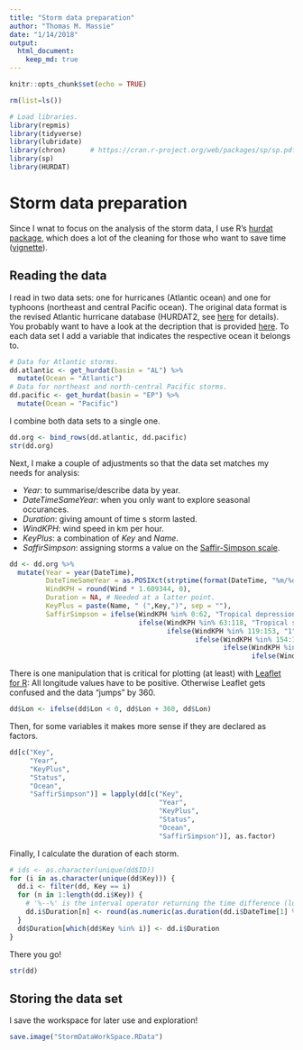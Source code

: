 ```yaml
---
title: "Storm data preparation"
author: "Thomas M. Massie"
date: "1/14/2018"
output: 
  html_document: 
    keep_md: true
---
```



```r
knitr::opts_chunk$set(echo = TRUE)
```


```r
rm(list=ls())
```


```r
# Load libraries.
library(repmis)
library(tidyverse)
library(lubridate)
library(chron)      # https://cran.r-project.org/web/packages/sp/sp.pdf
library(sp)
library(HURDAT)
```


# Storm data preparation

Since I wnat to focus on the analysis of the storm data, I use R's [hurdat package](https://cran.r-project.org/web/packages/HURDAT/index.html), which does a lot of the cleaning for those who want to save time ([vignette](https://cran.r-project.org/web/packages/HURDAT/HURDAT.pdf)). 


## Reading the data

I read in two data sets: one for hurricanes (Atlantic ocean) and one for typhoons (northeast and central Pacific ocean). The original data format is the revised Atlantic hurricane database (HURDAT2, see [here](http://www.aoml.noaa.gov/hrd/hurdat/Data_Storm.html) for details). You probably want to have a look at the decription that is provided [here](http://www.aoml.noaa.gov/hrd/hurdat/newhurdat-format.pdf). 
To each data set I add a variable that indicates the respective ocean it belongs to.
```r
# Data for Atlantic storms.
dd.atlantic <- get_hurdat(basin = "AL") %>%
  mutate(Ocean = "Atlantic")
# Data for northeast and north-central Pacific storms.
dd.pacific <- get_hurdat(basin = "EP") %>%
  mutate(Ocean = "Pacific")
```

I combine both data sets to a single one.
```r
dd.org <- bind_rows(dd.atlantic, dd.pacific)
str(dd.org)
```

Next, I make a couple of adjustments so that the data set matches my needs for analysis:

  - *Year*: to summarise/describe data by year.
  - *DateTimeSameYear*: when you only want to explore seasonal occurances.
  - *Duration*: giving amount of time s storm lasted.
  - *WindKPH*: wind speed in km per hour.
  - *KeyPlus*: a combination of *Key* and *Name*.
  - *SaffirSimpson*: assigning storms a value on the [Saffir-Simpson scale](https://en.wikipedia.org/wiki/Saffir%E2%80%93Simpson_scale).
```r
dd <- dd.org %>%
  mutate(Year = year(DateTime),
         DateTimeSameYear = as.POSIXct(strptime(format(DateTime, "%m/%d %H:%M:%S"), "%m/%d %H:%M:%S")),
         WindKPH = round(Wind * 1.609344, 0),
         Duration = NA, # Needed at a latter point.
         KeyPlus = paste(Name, " (",Key,")", sep = ""),
         SaffirSimpson = ifelse(WindKPH %in% 0:62, "Tropical depression",
                                ifelse(WindKPH %in% 63:118, "Tropical storm",
                                       ifelse(WindKPH %in% 119:153, "1",
                                              ifelse(WindKPH %in% 154:177, "2",
                                                     ifelse(WindKPH %in% 178:208, "3",
                                                            ifelse(WindKPH %in% 209:251, "4", "5")))))))
```

There is one manipulation that is critical for plotting (at least) with [Leaflet for R](https://rstudio.github.io/leaflet/): All longitude values have to be positive. Otherwise Leaflet gets confused and the data "jumps" by 360\degree.
```r
dd$Lon <- ifelse(dd$Lon < 0, dd$Lon + 360, dd$Lon)
```

Then, for some variables it makes more sense if they are declared as factors.
```r
dd[c("Key", 
     "Year",
     "KeyPlus",
     "Status",
     "Ocean",
     "SaffirSimpson")] = lapply(dd[c("Key", 
                                     "Year",
                                     "KeyPlus",
                                     "Status",
                                     "Ocean",
                                     "SaffirSimpson")], as.factor)
```

Finally, I calculate the duration of each storm.
```r
# ids <- as.character(unique(dd$ID))
for (i in as.character(unique(dd$Key))) {
  dd.i <- filter(dd, Key == i)
  for (n in 1:length(dd.i$Key)) {
    # '%--%' is the interval operator returning the time difference (lubridate).
    dd.i$Duration[n] <- round(as.numeric(as.duration(dd.i$DateTime[1] %--% dd.i$DateTime[n]))/60/60/24, 2)
  }
  dd$Duration[which(dd$Key %in% i)] <- dd.i$Duration
}
```

There you go! 
```r
str(dd)
```


## Storing the data set

I save the workspace for later use and exploration!
```r
save.image("StormDataWorkSpace.RData")
```





